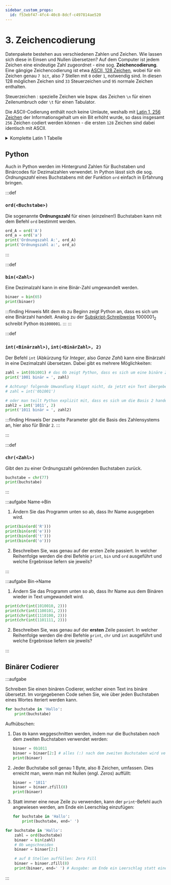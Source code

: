 ```yaml
---
sidebar_custom_props:
  id: f53ebf47-4fc4-40c8-8dcf-c497814ae520
---
```




# 3. Zeichencodierung

Datenpakete bestehen aus verschiedenen Zahlen und Zeichen. Wie lassen sich diese in Einsen und Nullen übersetzen? Auf dem Computer ist jedem Zeichen eine eindeutige Zahl zugeordnet - eine sog. **Zeichencodierung**. Eine gängige Zeichencodierung ist etwa [ASCII, 128 Zeichen](https://de.wikipedia.org/wiki/American_Standard_Code_for_Information_Interchange), wobei für ein Zeichen genau `7 bit`, also 7 Stellen mit `0` oder `1`, notwendig sind. In diesen 128 möglichen Zeichen sind `33` Steuerzeichen und `95` normale Zeichen enthalten.

Steuerzeichen
: spezielle Zeichen wie bspw. das Zeichen `\n` für einen Zeilenumbruch oder `\t` für einen Tabulator.

Die ASCII-Codierung enthält noch keine Umlaute, weshalb mit [Latin 1, 256 Zeichen](https://de.wikipedia.org/wiki/ISO_8859-1) der Informationsgehalt um ein Bit erhöht wurde, so dass insgesamt `256` Zeichen codiert werden können - die ersten `128` Zeichen sind dabei identisch mit ASCII.

<Latin1Sample />

<details className="small-table" ><summary>Komplette Latin 1 Tabelle</summary>
<Latin1Table />
</details>

## Python

Auch in Python werden im Hintergrund Zahlen für Buchstaben und Binärcodes für Dezimalzahlen verwendet.  In Python lässt sich die sog. *Ordnungszahl* eines Buchstabens mit der Funktion `ord` einfach in Erfahrung bringen.

:::def
### `ord(<Buchstabe>)`
Die sogenannte **Ordnungszahl** für einen (einzelnen!) Buchstaben kann mit dem Befehl `ord` bestimmt werden.
```py live_py slim
ord_A = ord('A')
ord_a = ord('a')
print('Ordnungszahl A:', ord_A)
print('Ordnungszahl a:', ord_a)
```
:::

:::def
### `bin(<Zahl>)`
Eine Dezimalzahl kann in eine Binär-Zahl umgewandelt werden.
```py live_py slim
binaer = bin(65)
print(binaer)
```

:::finding Hinweis
Mit dem `0b` zu Beginn zeigt Python an, dass es sich um eine Binärzahl handelt. Analog zu der [Subskript-Schreibweise](03-Zeichencodierung.mdx#hinweis-subskript) $1000001_2$ schreibt Python `0b1000001`.
:::
:::

:::def
### `int(<Binärzahl>)`, `int(<BinärZahl>, 2)`
Der Befehl `int` (Abkürzung für *Integer*, also *Ganze Zahl*) kann eine Binärzahl in eine Dezimalzahl übersetzen. Dabei gibt es mehrere Möglichkeiten:

```py live_py slim
zahl = int(0b1001) # das 0b zeigt Python, dass es sich um eine binäre Zahl handelt
print('1001 binär = ', zahl)

# Achtung! folgende Umwandlung klappt nicht, da jetzt ein Text übergeben wird:
# zahl = int('0b1001')

# oder man teilt Python explizit mit, dass es sich um die Basis 2 handelt
zahl2 = int('1011', 2)
print('1011 binär = ', zahl2)
```

:::finding Hinweis
Der zweite Parameter gibt die Basis des Zahlensystems an, hier also für Binär `2`.
:::

:::

:::def
### `chr(<Zahl>)`
Gibt den zu einer Ordnungszahl gehörenden Buchstaben zurück.
```py live_py slim
buchstabe = chr(77)
print(buchstabe)
```
:::

:::aufgabe Name->Bin
<Answer type="state" webKey="afa0ae70-b485-4838-85ce-2f52f2be8127" />

1. Ändern Sie das Programm unten so ab, dass Ihr Name ausgegeben wird.
```py live_py id=0175b87a-de4f-4922-89ce-830c0eb8354d
print(bin(ord('R')))
print(bin(ord('e')))
print(bin(ord('t')))
print(bin(ord('o')))
```
2. Beschreiben Sie, was genau auf der ersten Zeile passiert. In welcher Reihenfolge werden die drei Befehle `print`, `bin` und `ord` ausgeführt und welche Ergebnisse liefern sie jeweils?

<Answer type="text" webKey="e8b2befe-3923-4885-8c8d-4c0d53b298ee" />

:::


:::aufgabe Bin->Name
<Answer type="state" webKey="3bd8d269-5a48-48b8-b5a7-00ad359a1d5c" />

1. Ändern Sie das Programm unten so ab, dass Ihr Name aus dem Binären wieder in Text umgewandelt wird.

```py live_py id=5febc4d8-7905-4812-a34d-c8414e7fa4f8
print(chr(int(1010010, 2)))
print(chr(int(1100101, 2)))
print(chr(int(1110100, 2)))
print(chr(int(1101111, 2)))
```

2. Beschreiben Sie, was genau auf der **ersten** Zeile passiert. In welcher Reihenfolge werden die drei Befehle `print`, `chr` und `int` ausgeführt und welche Ergebnisse liefern sie jeweils?

<Answer type="text" webKey="dbc5df1d-6e84-4160-b108-8f66a35f7234" />
:::

## Binärer Codierer

:::aufgabe
<Answer type="state" webKey="a52b2026-99a2-473d-acce-270f21ab31d6" />

Schreiben Sie einen binären Codierer, welcher einen Text ins binäre übersetzt. Im vorgegebenen Code sehen Sie, wie über jeden Buchstaben eines Wortes iteriert werden kann.

```py live_py id=a69f1738-3ea7-4644-8e25-4569ec6eebe7
for buchstabe in 'Hallo':
    print(buchstabe)
```

Aufhübschen:
1. Das `0b` kann weggeschnitten werden, indem nur die Buchstaben *nach* dem zweiten Buchstaben verwendet werden:

    ```py live_py slim
    binaer = 0b1011
    binaer = binaer[2:] # alles (:) nach dem zweiten Buchstaben wird verwendet
    print(binaer)
    ```
2. Jeder Buchstabe soll genau 1 Byte, also 8 Zeichen, umfassen. Dies erreicht man, wenn man mit Nullen (engl. *Zeros*) auffüllt:
   
    ```py live_py slim
    binaer = '1011'
    binaer = binaer.zfill(8)
    print(binaer)
    ```
3. Statt immer eine neue Zeile zu verwenden, kann der `print`-Befehl auch angewiesen werden, am Ende ein Leerschlag einzufügen:

    ```py live_py slim
    for buchstabe in 'Hallo':
        print(buchstabe, end=' ')
    ```

<Solution webKey="646dc2f6-0af4-4bfc-bdb7-7e379dc4f08a">

```py live_py slim
for buchstabe in 'Hallo':
    zahl = ord(buchstabe)
    binaer = bin(zahl)
    # 0b wegschneiden
    binaer = binaer[2:]

    # auf 8 Stellen auffüllen: Zero Fill
    binaer = binaer.zfill(8)
    print(binaer, end=' ') # Ausgabe: am Ende ein Leerschlag statt eine neuen Zeile einfügen

```
</Solution>
:::